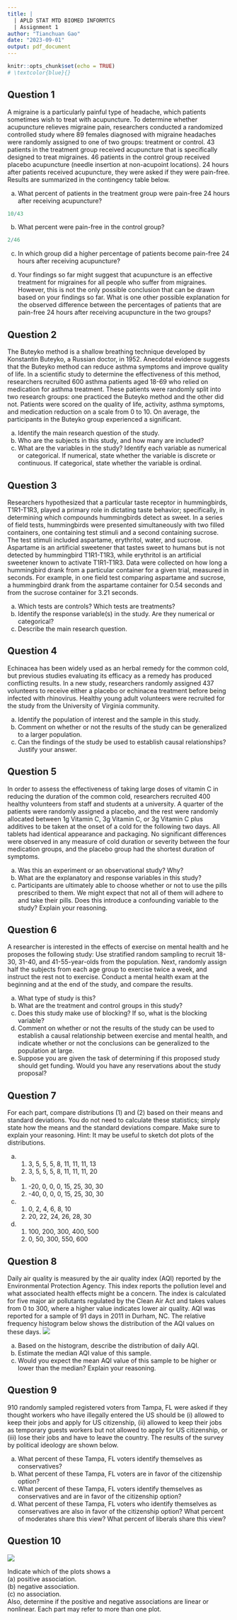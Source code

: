 ```yaml
---
title: |
  | APLD STAT MTD BIOMED INFORMTCS
  | Assignment 1
author: "Tianchuan Gao"
date: "2023-09-01"
output: pdf_document
---
```


```r
knitr::opts_chunk$set(echo = TRUE)
# \textcolor{blue}{}
```
## Question 1 
A migraine is a particularly painful type of headache, which patients sometimes wish to treat with acupuncture. To determine whether acupuncture relieves migraine pain, researchers conducted a randomized controlled study where 89 females diagnosed with migraine headaches were randomly assigned to one of two groups: treatment or control. 43 patients in the treatment group received acupuncture that is specifically designed to treat migraines. 46 patients in the control group received placebo acupuncture (needle insertion at non-acupoint locations). 24 hours after patients received acupuncture, they were asked if they were pain-free. Results are summarized in the contingency table below.
\begin{tabular}{clccc} 
& & \multicolumn{2}{c}{ Pain free } & \\
\cline { 2 - 4 } & & Yes & No & Total \\
\cline { 2 - 4 } Group & Treatment & 10 & 33 & 43 \\
& Control & 2 & 44 & 46 \\
\cline { 2 - 5 } & Total & 12 & 77 & 89
\end{tabular}
(a) What percent of patients in the treatment group were pain-free 24 hours after receiving acupuncture? 
```r
10/43
```
\textcolor{blue}{23.3\% of patients in the treatment group were pain-free 24 hours after receiving acupuncture.}  

(b) What percent were pain-free in the control group?  
```r
2/46
```

\textcolor{blue}{4.3 \% were pain-free in the control group.}  

(c) In which group did a higher percentage of patients become pain-free 24 hours after receiving acupuncture?  
\textcolor{blue}{Treatment group had a higher percentage of patients become pain-free 24 hours after receiving acupuncture.}  

(d) Your findings so far might suggest that acupuncture is an effective treatment for migraines for all people who suffer from migraines. However, this is not the only possible conclusion that can be drawn based on your findings so far. What is one other possible explanation for the observed difference between the percentages of patients that are pain-free 24 hours after receiving acupuncture in the two groups?  
\textcolor{blue}{Since this study only includes female patients, it may be possible that women with migrainesare are more likely to have a positive reaction to acupuncture.}  

## Question 2 
The Buteyko method is a shallow breathing technique developed by Konstantin Buteyko, a Russian doctor, in 1952. Anecdotal evidence suggests that the Buteyko method can reduce asthma symptoms and improve quality of life. In a scientific study to determine the effectiveness of this method, researchers recruited 600 asthma patients aged 18-69 who relied on medication for asthma treatment. These patients were randomly split into two research groups: one practiced the Buteyko method and the other did not. Patients were scored on the quality of life, activity, asthma symptoms, and medication reduction on a scale from 0 to 10. On average, the participants in the Buteyko group experienced a significant.

(a) Identify the main research question of the study. 
(b) Who are the subjects in this study, and how many are included? 
(c) What are the variables in the study? Identify each variable as numerical or categorical. If numerical, state whether the variable is discrete or continuous. If categorical, state whether the variable is ordinal. 
  
## Question 3 
Researchers hypothesized that a particular taste receptor in hummingbirds, T1R1-T1R3, played a primary role in dictating taste behavior; specifically, in determining which compounds hummingbirds detect as sweet. In a series of field tests, hummingbirds were presented simultaneously with two filled containers, one containing test stimuli and a second containing sucrose. The test stimuli included aspartame, erythritol, water, and sucrose. Aspartame is an artificial sweetener that tastes sweet to humans but is not detected by hummingbird T1R1-T1R3, while erythritol is an artificial sweetener known to activate T1R1-T1R3. Data were collected on how long a hummingbird drank from a particular container for a given trial, measured in seconds. For example, in one field test comparing aspartame and sucrose, a hummingbird drank from the aspartame container for 0.54 seconds and from the sucrose container for 3.21 seconds.

(a) Which tests are controls? Which tests are treatments? 
(b) Identify the response variable(s) in the study. Are they numerical or categorical?
(c) Describe the main research question.
  
## Question 4 
Echinacea has been widely used as an herbal remedy for the common cold, but previous studies evaluating its efficacy as a remedy has produced conflicting results. In a new study, researchers randomly assigned 437 volunteers to receive either a placebo or echinacea treatment before being infected with rhinovirus. Healthy young adult volunteers were recruited for the study from the University of Virginia community.

(a) Identify the population of interest and the sample in this study. 
(b) Comment on whether or not the results of the study can be generalized to a larger population. 
(c) Can the findings of the study be used to establish causal relationships? Justify your answer. 

## Question 5 
In order to assess the effectiveness of taking large doses of vitamin C in reducing the duration of the common cold, researchers recruited 400 healthy volunteers from staff and students at a university. A quarter of the patients were randomly assigned a placebo, and the rest were randomly allocated between 1g Vitamin C, 3g Vitamin C, or 3g Vitamin C plus additives to be taken at the onset of a cold for the following two days. All tablets had identical appearance and packaging. No significant differences were observed in any measure of cold duration or severity between the four medication groups, and the placebo group had the shortest duration of symptoms. 

(a) Was this an experiment or an observational study? Why? 
(b) What are the explanatory and response variables in this study? 
(c) Participants are ultimately able to choose whether or not to use the pills prescribed to them. We might expect that not all of them will adhere to and take their pills. Does this introduce a confounding variable to the study? Explain your reasoning. 

## Question 6 
A researcher is interested in the effects of exercise on mental health and he proposes the following study: Use stratified random sampling to recruit 18-30, 31-40, and 41-55-year-olds from the population. Next, randomly assign half the subjects from each age group to exercise twice a week, and instruct the rest not to exercise. Conduct a mental health exam at the beginning and at the end of the study, and compare the results.

(a) What type of study is this? 
(b) What are the treatment and control groups in this study? 
(c) Does this study make use of blocking? If so, what is the blocking variable? 
(d) Comment on whether or not the results of the study can be used to establish a causal relationship between exercise and mental health, and indicate whether or not the conclusions can be generalized to the population at large. 
(e) Suppose you are given the task of determining if this proposed study should get funding. Would you have any reservations about the study proposal? 

## Question 7 
For each part, compare distributions (1) and (2) based on their means and standard deviations. You do not need to calculate these statistics; simply state how the means and the standard deviations compare. Make sure to explain your reasoning. Hint: It may be useful to sketch dot plots of the distributions.

(a) (1) 3, 5, 5, 5, 8, 11, 11, 11, 13
    (2) 3, 5, 5, 5, 8, 11, 11, 11, 20
(b) (1) -20, 0, 0, 0, 15, 25, 30, 30
    (2) -40, 0, 0, 0, 15, 25, 30, 30
(c) (1) 0, 2, 4, 6, 8, 10
    (2) 20, 22, 24, 26, 28, 30
(d) (1) 100, 200, 300, 400, 500
    (2) 0, 50, 300, 550, 600

## Question 8 
Daily air quality is measured by the air quality index (AQI) reported by the Environmental Protection Agency. This index reports the pollution level and what associated health effects might be a concern. The index is calculated for five major air pollutants regulated by the Clean Air Act and takes values from 0 to 300, where a higher value indicates lower air quality. AQI was reported for a sample of 91 days in 2011 in Durham, NC. The relative frequency histogram below shows the distribution of the AQI values on these days. 
![](daily_aqi.png)

(a) Based on the histogram, describe the distribution of daily AQI. 
(b) Estimate the median AQI value of this sample. 
(c) Would you expect the mean AQI value of this sample to be higher or lower than the median? Explain your reasoning. 

## Question 9 
910 randomly sampled registered voters from Tampa, FL were asked if they thought workers who have illegally entered the US should be (i) allowed to keep their jobs and apply for US citizenship, (ii) allowed to keep their jobs as temporary guests workers but not allowed to apply for US citizenship, or (iii) lose their jobs and have to leave the country. The results of the survey by political ideology are shown below.
\begin{tabular}{llcccc} 
& & \multicolumn{3}{c}{ Political ideology } & \\
\cline { 2 - 5 } & & Conservative & Moderate & Liberal & Total \\
\cline { 2 - 5 } Response & (i) Apply for citizenship & 57 & 120 & 101 & 278 \\
& (ii) Guest worker & 121 & 113 & 28 & 262 \\
& (iii) Leave the country & 179 & 126 & 45 & 350 \\
& (iv) Not sure & 15 & 4 & 1 & 20 \\
\cline { 2 - 5 } & Total & 372 & 363 & 175 & 910
\end{tabular}
(a) What percent of these Tampa, FL voters identify themselves as conservatives? 
(b) What percent of these Tampa, FL voters are in favor of the citizenship option? 
(c) What percent of these Tampa, FL voters identify themselves as conservatives and are in favor of the citizenship option? 
(d) What percent of these Tampa, FL voters who identify themselves as conservatives are also in favor of the citizenship option? What percent of moderates share this view? What percent of liberals share this view? 

## Question 10 
![](association.png)

Indicate which of the plots shows a  
(a) positive association.  
(b) negative association.  
(c) no association.  
Also, determine if the positive and negative associations are linear or nonlinear. Each part may refer to more than one plot.



